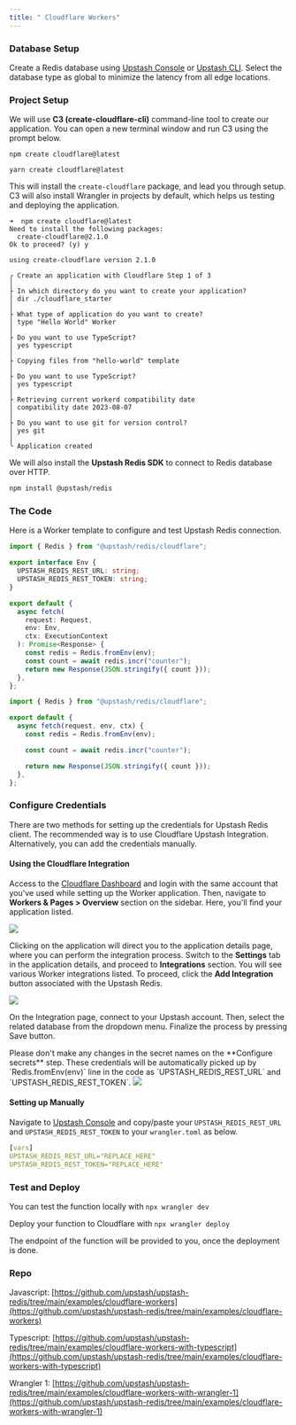 ```yaml
---
title: " Cloudflare Workers"
---
```


<Snippet file="redis/redisclientnote.mdx" />

### Database Setup

Create a Redis database using [Upstash Console](https://console.upstash.com) or
[Upstash CLI](https://github.com/upstash/cli). Select the database type as global to minimize the
latency from all edge locations.

### Project Setup

We will use **C3 (create-cloudflare-cli)** command-line tool to create our application. You can open a new terminal window and run C3 using the prompt below.

<CodeGroup>

```shell npm
npm create cloudflare@latest
```

```shell yarn
yarn create cloudflare@latest
```

</CodeGroup>

This will install the `create-cloudflare` package, and lead you through setup. C3 will also install Wrangler in projects by default, which helps us testing and deploying the application.

```text
➜  npm create cloudflare@latest
Need to install the following packages:
  create-cloudflare@2.1.0
Ok to proceed? (y) y

using create-cloudflare version 2.1.0

╭ Create an application with Cloudflare Step 1 of 3
│
├ In which directory do you want to create your application?
│ dir ./cloudflare_starter
│
├ What type of application do you want to create?
│ type "Hello World" Worker
│
├ Do you want to use TypeScript?
│ yes typescript
│
├ Copying files from "hello-world" template
│
├ Do you want to use TypeScript?
│ yes typescript
│
├ Retrieving current workerd compatibility date
│ compatibility date 2023-08-07
│
├ Do you want to use git for version control?
│ yes git
│
╰ Application created
```

We will also install the **Upstash Redis SDK** to connect to Redis database over HTTP.

```bash
npm install @upstash/redis
```

### The Code

Here is a Worker template to configure and test Upstash Redis connection.

<CodeGroup>

```ts src/index.ts
import { Redis } from "@upstash/redis/cloudflare";

export interface Env {
  UPSTASH_REDIS_REST_URL: string;
  UPSTASH_REDIS_REST_TOKEN: string;
}

export default {
  async fetch(
    request: Request,
    env: Env,
    ctx: ExecutionContext
  ): Promise<Response> {
    const redis = Redis.fromEnv(env);
    const count = await redis.incr("counter");
    return new Response(JSON.stringify({ count }));
  },
};
```

```js src/index.js
import { Redis } from "@upstash/redis/cloudflare";

export default {
  async fetch(request, env, ctx) {
    const redis = Redis.fromEnv(env);

    const count = await redis.incr("counter");

    return new Response(JSON.stringify({ count }));
  },
};
```

</CodeGroup>

### Configure Credentials

There are two methods for setting up the credentials for Upstash Redis client. The recommended way is to use Cloudflare Upstash Integration. Alternatively, you can add the credentials manually.

#### Using the Cloudflare Integration

Access to the [Cloudflare Dashboard](https://dash.cloudflare.com) and login with the same account that you've used while setting up the Worker application. Then, navigate to **Workers & Pages > Overview** section on the sidebar. Here, you'll find your application listed.

<Frame>
  <img src="/img/cloudflare-integration/overview.png" />
</Frame>

Clicking on the application will direct you to the application details page, where you can perform the integration process. Switch to the **Settings** tab in the application details, and proceed to **Integrations** section. You will see various Worker integrations listed. To proceed, click the **Add Integration** button associated with the Upstash Redis.

<Frame>
  <img src="/img/cloudflare-integration/redis-add-integration.png" />
</Frame>

On the Integration page, connect to your Upstash account. Then, select the related database from the dropdown menu. Finalize the process by pressing Save button.

<Note>
  Please don't make any changes in the secret names on the **Configure secrets**
  step. These credentials will be automatically picked up by
  `Redis.fromEnv(env)` line in the code as `UPSTASH_REDIS_REST_URL` and
  `UPSTASH_REDIS_REST_TOKEN`.
</Note>

<Frame>
  <img src="/img/cloudflare-integration/redis-credentials.png" />
</Frame>

#### Setting up Manually

Navigate to [Upstash Console](https://console.upstash.com) and copy/paste your `UPSTASH_REDIS_REST_URL` and `UPSTASH_REDIS_REST_TOKEN` to your `wrangler.toml` as below.

```yaml
[vars]
UPSTASH_REDIS_REST_URL="REPLACE_HERE"
UPSTASH_REDIS_REST_TOKEN="REPLACE_HERE"
```

### Test and Deploy

You can test the function locally with `npx wrangler dev`

Deploy your function to Cloudflare with `npx wrangler deploy`

The endpoint of the function will be provided to you, once the deployment is done.

### Repo

Javascript:
[https://github.com/upstash/upstash-redis/tree/main/examples/cloudflare-workers](https://github.com/upstash/upstash-redis/tree/main/examples/cloudflare-workers)

Typescript:
[https://github.com/upstash/upstash-redis/tree/main/examples/cloudflare-workers-with-typescript](https://github.com/upstash/upstash-redis/tree/main/examples/cloudflare-workers-with-typescript)

Wrangler 1:
[https://github.com/upstash/upstash-redis/tree/main/examples/cloudflare-workers-with-wrangler-1](https://github.com/upstash/upstash-redis/tree/main/examples/cloudflare-workers-with-wrangler-1)
